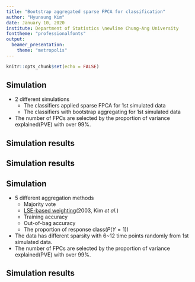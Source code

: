 ```yaml
---
title: "Bootstrap aggregated sparse FPCA for classification"
author: "Hyunsung Kim"
date: January 10, 2020
institute: Department of Statistics \newline Chung-Ang University
fonttheme: "professionalfonts"
output:
  beamer_presentation:
    theme: "metropolis"
---
```


```r
knitr::opts_chunk$set(echo = FALSE)
```


## Simulation

- 2 different simulations
  - The classifiers applied sparse FPCA for 1st simulated data
  - The classifiers with bootstrap aggregating for 1st simulated data
- The number of FPCs are selected by the proportion of variance explained(PVE) with over 99\%.


## Simulation results

\begin{table}[ht]
  \caption{The accuracy of classifiers after FPCA}
  \centering
  \tiny
  \begin{tabular}{cccccccccccc}
    \hline
    No.    & Logistic   & SVM      & SVM        & SVM       &     &     &     & Naive \\
    of obs & Regression & (Linear) & (Gaussian) & (Sigmoid) & KNN & LDA & QDA & Bayes \\ 
    \hline
     2 & 0.700 & 0.700 & 0.690 & 0.610 & \textcolor{red}{0.880} & 0.680 & 0.700 & 0.650 \\ 
     3 & 0.740 & 0.750 & 0.750 & 0.740 & 0.810 & 0.730 & 0.690 & 0.720 \\ 
     4 & 0.770 & 0.750 & 0.740 & 0.740 & 0.780 & 0.760 & 0.730 & 0.720 \\ 
     5 & 0.710 & 0.700 & 0.710 & 0.740 & 0.810 & 0.750 & 0.770 & 0.700 \\ 
     6 & 0.770 & 0.780 & 0.790 & 0.770 & 0.810 & 0.780 & 0.740 & 0.740 \\ 
     7 & 0.830 & 0.840 & 0.840 & 0.850 & 0.820 & 0.830 & 0.850 & 0.780 \\ 
     8 & 0.770 & 0.760 & 0.820 & 0.780 & 0.870 & 0.780 & 0.810 & 0.770 \\ 
     9 & 0.790 & 0.830 & 0.770 & 0.820 & 0.850 & 0.790 & 0.820 & 0.760 \\ 
    10 & 0.810 & 0.840 & 0.820 & 0.840 & 0.860 & 0.830 & 0.840 & 0.800 \\ 
    11 & 0.860 & 0.850 & 0.830 & \textcolor{red}{0.880} & 0.870 & 0.870 & \textcolor{red}{0.880} & 0.750 \\ 
    12 & 0.840 & 0.850 & 0.820 & 0.820 & 0.860 & 0.840 & 0.860 & 0.780 \\ 
    13 & 0.810 & 0.830 & 0.810 & 0.830 & 0.850 & 0.810 & 0.850 & 0.800 \\ 
    14 & 0.820 & 0.790 & 0.820 & 0.820 & 0.860 & 0.830 & 0.870 & 0.780 \\ 
    15 & 0.800 & 0.810 & 0.800 & 0.760 & \textcolor{red}{0.880} & 0.810 & 0.840 & 0.760 \\ 
    16 & 0.800 & 0.770 & 0.800 & 0.800 & 0.860 & 0.810 & 0.840 & 0.770 \\ 
    17 & 0.810 & 0.770 & 0.800 & 0.770 & 0.850 & 0.810 & 0.860 & 0.770 \\ 
    18 & 0.800 & 0.810 & 0.810 & 0.810 & 0.860 & 0.800 & 0.860 & 0.770 \\ 
    \hline
    Average & 0.790 & 0.790 & 0.789 & 0.787 & \textcolor{red}{0.846} & 0.795 & 0.812 & 0.754 \\
    \hline
  \end{tabular}
\end{table}


## Simulation results

\begin{table}[ht]
  \caption{The accuracy with bootstrap aggregated curves}
  \centering
  \tiny
  \begin{tabular}{cccccccccccc}
    \hline
    No.    & Logistic   & SVM      & SVM        & SVM       &     &     &     & Naive \\
    of obs & Regression & (Linear) & (Gaussian) & (Sigmoid) & KNN & LDA & QDA & Bayes \\ 
    \hline
     2 & 0.750 & 0.740 & 0.740 & 0.740 & 0.920 & 0.750 & 0.730 & 0.730 \\ 
     3 & 0.740 & 0.730 & 0.730 & 0.730 & 0.850 & 0.740 & 0.720 & 0.710 \\ 
     4 & 0.770 & 0.780 & 0.760 & 0.780 & \textcolor{red}{0.940} & 0.780 & 0.790 & 0.740 \\ 
     5 & 0.710 & 0.680 & 0.710 & 0.690 & 0.860 & 0.690 & 0.710 & 0.720 \\ 
     6 & 0.760 & 0.760 & 0.760 & 0.770 & 0.900 & 0.760 & 0.760 & 0.740 \\ 
     7 & 0.860 & 0.840 & 0.810 & 0.850 & 0.890 & 0.860 & 0.860 & 0.780 \\ 
     8 & 0.770 & 0.780 & 0.820 & 0.780 & 0.890 & 0.760 & 0.810 & 0.790 \\ 
     9 & 0.780 & 0.790 & 0.790 & 0.780 & 0.860 & 0.780 & 0.820 & 0.760 \\ 
    10 & 0.810 & 0.820 & 0.800 & 0.810 & 0.880 & 0.820 & 0.830 & 0.760 \\ 
    11 & 0.860 & 0.850 & 0.840 & 0.850 & 0.880 & 0.870 & 0.870 & 0.760 \\ 
    12 & 0.840 & 0.840 & 0.820 & 0.830 & 0.880 & 0.850 & 0.860 & 0.780 \\ 
    13 & 0.800 & 0.810 & 0.810 & 0.810 & 0.900 & 0.820 & 0.830 & 0.790 \\ 
    14 & 0.820 & 0.810 & 0.820 & 0.840 & 0.870 & 0.830 & 0.860 & 0.770 \\ 
    15 & 0.800 & 0.800 & 0.820 & 0.800 & 0.910 & 0.800 & 0.840 & 0.740 \\ 
    16 & 0.800 & 0.790 & 0.800 & 0.790 & 0.880 & 0.810 & 0.830 & 0.760 \\ 
    17 & 0.810 & 0.800 & 0.810 & 0.810 & 0.890 & 0.810 & 0.840 & 0.760 \\ 
    18 & 0.800 & 0.810 & 0.820 & 0.790 & 0.880 & 0.800 & 0.850 & 0.760 \\ 
    \hline
    Average & 0.793 & 0.790 & 0.792 & 0.791 & \textcolor{red}{0.887} & 0.796 & 0.812 & 0.756 \\
    \hline
  \end{tabular}
\end{table}


## Simulation

- 5 different aggregation methods
  - Majority vote
  - [LSE-based weighting](https://www.researchgate.net/profile/Hong-Mo_Je/publication/220785878_Support_Vector_Machine_Ensemble_with_Bagging/links/09e415091bdc45d14a000000/Support-Vector-Machine-Ensemble-with-Bagging.pdf)(2003, Kim *et al.*)
  - Training accuracy
  - Out-of-bag accuracy
  - The proportion of response class($P(Y=1)$)
- The data has different sparsity with 6~12 time points randomly from 1st simulated data.
- The number of FPCs are selected by the proportion of variance explained(PVE) with over 99\%.


## Simulation results

\begin{table}[ht]
  \caption{The accuracy of classifiers between different aggregation methods}
  \centering
  \tiny
  \begin{tabular}{cccccccccccc}
    \hline
    Aggregation  & Logistic   & SVM      & SVM        & SVM       &     &     &     & Naive \\
    method       & Regression & (Linear) & (Gaussian) & (Sigmoid) & KNN & LDA & QDA & Bayes \\ 
    \hline
    Majority vote  & 0.80 & 0.78 & 0.77 & 0.77 & 0.87 & 0.78 & 0.80 & 0.76 \\ 
    LSE(-1 vs 1)   & 0.22 & 0.23 & 0.24 & 0.24 & 0.20 & 0.21 & 0.22 & 0.27 \\ 
    LSE(0 vs 1)    & 0.77 & \textcolor{blue}{0.84} & 0.80 & 0.81 & 0.88 & 0.81 & \textcolor{blue}{0.86} & 0.76 \\ 
    LSE(1 vs 2)    & 0.77 & \textcolor{blue}{0.84} & 0.80 & 0.82 & \textcolor{red}{0.89} & 0.81 & 0.85 & 0.76 \\ 
    LSE(Normalize) & 0.80 & 0.78 & 0.77 & 0.77 & 0.87 & 0.78 & 0.80 & 0.76 \\
    Train accuracy & 0.80 & 0.78 & 0.79 & 0.77 & 0.87 & 0.79 & 0.80 & 0.75 \\ 
    OOB accuracy   & 0.80 & 0.79 & 0.80 & 0.78 & 0.87 & 0.79 & 0.81 & 0.75 \\ 
    $P(Y=1)$       & 0.79 & 0.78 & 0.73 & 0.77 & 0.71 & 0.82 & 0.82 & 0.74 \\ 
    \hline
    Bagging X      & 0.81 & 0.79 & 0.78 & 0.79 & \textcolor{red}{0.86} & 0.78 & 0.81 & 0.74 \\ 
    \hline
  \end{tabular}
\end{table}

